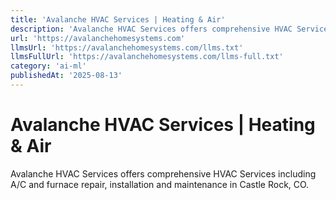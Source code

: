 ```yaml
---
title: 'Avalanche HVAC Services | Heating & Air'
description: 'Avalanche HVAC Services offers comprehensive HVAC Services including A/C and furnace repair, installation and maintenance in Castle Rock, CO.'
url: 'https://avalanchehomesystems.com'
llmsUrl: 'https://avalanchehomesystems.com/llms.txt'
llmsFullUrl: 'https://avalanchehomesystems.com/llms-full.txt'
category: 'ai-ml'
publishedAt: '2025-08-13'
---
```


# Avalanche HVAC Services | Heating & Air

Avalanche HVAC Services offers comprehensive HVAC Services including A/C and furnace repair, installation and maintenance in Castle Rock, CO.
